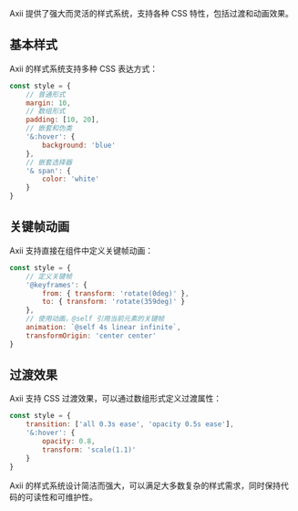 Axii 提供了强大而灵活的样式系统，支持各种 CSS 特性，包括过渡和动画效果。

## 基本样式

Axii 的样式系统支持多种 CSS 表达方式：

```jsx
const style = {
    // 普通形式
    margin: 10,
    // 数组形式
    padding: [10, 20],
    // 嵌套和伪类
    '&:hover': {
        background: 'blue'
    },
    // 嵌套选择器
    '& span': {
        color: 'white'
    }
}
```

## 关键帧动画

Axii 支持直接在组件中定义关键帧动画：

```jsx
const style = {
    // 定义关键帧
    '@keyframes': {
        from: { transform: 'rotate(0deg)' },
        to: { transform: 'rotate(359deg)' }
    },
    // 使用动画，@self 引用当前元素的关键帧
    animation: `@self 4s linear infinite`,
    transformOrigin: 'center center'
}
```

## 过渡效果

Axii 支持 CSS 过渡效果，可以通过数组形式定义过渡属性：

```jsx
const style = {
    transition: ['all 0.3s ease', 'opacity 0.5s ease'],
    '&:hover': {
        opacity: 0.8,
        transform: 'scale(1.1)'
    }
}
```

Axii 的样式系统设计简洁而强大，可以满足大多数复杂的样式需求，同时保持代码的可读性和可维护性。 